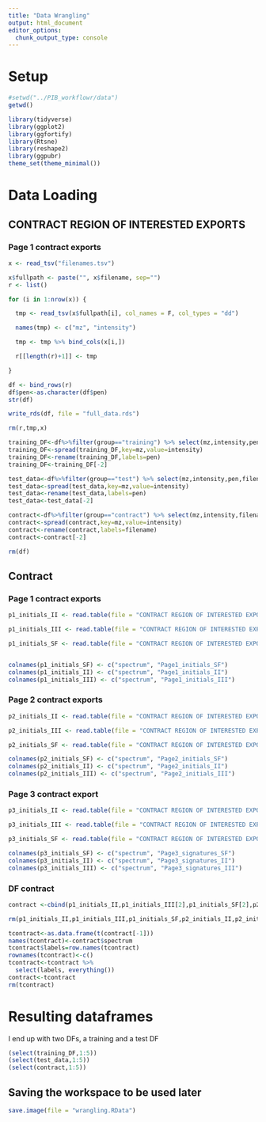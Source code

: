 ```yaml
---
title: "Data Wrangling"
output: html_document
editor_options: 
  chunk_output_type: console
---
```


# Setup

```r
#setwd("../PIB_workflowr/data")
getwd()
```

```r
library(tidyverse)
library(ggplot2)
library(ggfortify)
library(Rtsne)
library(reshape2)
library(ggpubr)
theme_set(theme_minimal())
```

# Data Loading

## CONTRACT REGION OF INTERESTED EXPORTS

### Page 1 contract exports

```r
x <- read_tsv("filenames.tsv")

x$fullpath <- paste("", x$filename, sep="")
r <- list()

for (i in 1:nrow(x)) {

  tmp <- read_tsv(x$fullpath[i], col_names = F, col_types = "dd")

  names(tmp) <- c("mz", "intensity")

  tmp <- tmp %>% bind_cols(x[i,])

  r[[length(r)+1]] <- tmp

}

df <- bind_rows(r)
df$pen<-as.character(df$pen)
str(df)

write_rds(df, file = "full_data.rds")

rm(r,tmp,x)
```


```r
training_DF<-df%>%filter(group=="training") %>% select(mz,intensity,pen,filename) 
training_DF<-spread(training_DF,key=mz,value=intensity)
training_DF<-rename(training_DF,labels=pen)
training_DF<-training_DF[-2]
```

```r
test_data<-df%>%filter(group=="test") %>% select(mz,intensity,pen,filename) 
test_data<-spread(test_data,key=mz,value=intensity)
test_data<-rename(test_data,labels=pen)
test_data<-test_data[-2]
```

```r
contract<-df%>%filter(group=="contract") %>% select(mz,intensity,filename) 
contract<-spread(contract,key=mz,value=intensity)
contract<-rename(contract,labels=filename)
contract<-contract[-2]
```

```r
rm(df)
```

## Contract
### Page 1 contract exports

```r

p1_initials_II <- read.table(file = "CONTRACT REGION OF INTERESTED EXPORTS/Page 1 contract exports/190910,21h19_II initials page 1.txt", sep = "")

p1_initials_III <- read.table(file = "CONTRACT REGION OF INTERESTED EXPORTS/Page 1 contract exports/190910,21h19_III initials page 1.txt", sep = "")

p1_initials_SF <- read.table(file = "CONTRACT REGION OF INTERESTED EXPORTS/Page 1 contract exports/190910,21h19_SF initials page 1.txt", sep = "")


colnames(p1_initials_SF) <- c("spectrum", "Page1_initials_SF")
colnames(p1_initials_II) <- c("spectrum", "Page1_initials_II")
colnames(p1_initials_III) <- c("spectrum", "Page1_initials_III")
```

### Page 2 contract exports

```r

p2_initials_II <- read.table(file = "CONTRACT REGION OF INTERESTED EXPORTS/Page 2 contract exports/190910,23h44_II initials page 2.txt", sep = "")

p2_initials_III <- read.table(file = "CONTRACT REGION OF INTERESTED EXPORTS/Page 2 contract exports/190910,23h44_III initials page 2.txt", sep = "")

p2_initials_SF <- read.table(file = "CONTRACT REGION OF INTERESTED EXPORTS/Page 2 contract exports/190910,23h44_SF initials page 2.txt", sep = "")

colnames(p2_initials_SF) <- c("spectrum", "Page2_initials_SF")
colnames(p2_initials_II) <- c("spectrum", "Page2_initials_II")
colnames(p2_initials_III) <- c("spectrum", "Page2_initials_III")

```

### Page 3 contract export

```r

p3_initials_II <- read.table(file = "CONTRACT REGION OF INTERESTED EXPORTS/Page 3 contract export/190910,01h50_II initials signature page 3.txt", sep = "")

p3_initials_III <- read.table(file = "CONTRACT REGION OF INTERESTED EXPORTS/Page 3 contract export/190910,01h50_III initials signature page 3.txt", sep = "")

p3_initials_SF <- read.table(file = "CONTRACT REGION OF INTERESTED EXPORTS/Page 3 contract export/190910,01h50_SFsignature page 3.txt", sep = "")

colnames(p3_initials_SF) <- c("spectrum", "Page3_signatures_SF")
colnames(p3_initials_II) <- c("spectrum", "Page3_signatures_II")
colnames(p3_initials_III) <- c("spectrum", "Page3_signatures_III")

```

### DF contract
```r
contract <-cbind(p1_initials_II,p1_initials_III[2],p1_initials_SF[2],p2_initials_II[2],p2_initials_III[2],p2_initials_SF[2],p3_initials_II[2],p3_initials_III[2],p3_initials_SF[2])

rm(p1_initials_II,p1_initials_III,p1_initials_SF,p2_initials_II,p2_initials_III,p2_initials_SF,p3_initials_II,p3_initials_III,p3_initials_SF,sq_beside_no4)

tcontract<-as.data.frame(t(contract[-1]))
names(tcontract)<-contract$spectrum
tcontract$labels=row.names(tcontract)
rownames(tcontract)<-c()
tcontract<-tcontract %>% 
  select(labels, everything())
contract<-tcontract
rm(tcontract)
```


# Resulting dataframes

I end up with two DFs, a training and a test DF

```r
(select(training_DF,1:5))
(select(test_data,1:5))
(select(contract,1:5))
```

## Saving the workspace to be used later

```r
save.image(file = "wrangling.RData")
```

